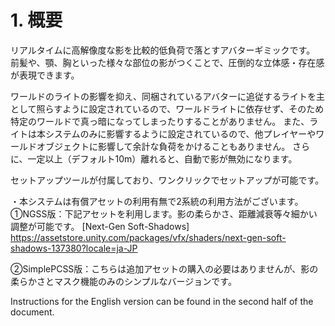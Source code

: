 # 1. 概要

リアルタイムに高解像度な影を比較的低負荷で落とすアバターギミックです。
前髪や、顎、胸といった様々な部位の影がつくことで、圧倒的な立体感・存在感が表現できます。

ワールドのライトの影響を抑え、同梱されているアバターに追従するライトを主として照らすように設定されているので、ワールドライトに依存せず、そのため特定のワールドで真っ暗になってしまったりすることがありません。
また、ライトは本システムのみに影響するように設定されているので、他プレイヤーやワールドオブジェクトに影響して余計な負荷をかけることもありません。
さらに、一定以上（デフォルト10m）離れると、自動で影が無効になります。

セットアップツールが付属しており、ワンクリックでセットアップが可能です。

・本システムは有償アセットの利用有無で2系統の利用方法がございます。
①NGSS版：下記アセットを利用します。影の柔らかさ、距離減衰等々細かい調整が可能です。
[Next-Gen Soft-Shadows]
https://assetstore.unity.com/packages/vfx/shaders/next-gen-soft-shadows-137380?locale=ja-JP

②SimplePCSS版：こちらは追加アセットの購入の必要はありませんが、影の柔らかさとマスク機能のみのシンプルなバージョンです。

Instructions for the English version can be found in the second half of the document.